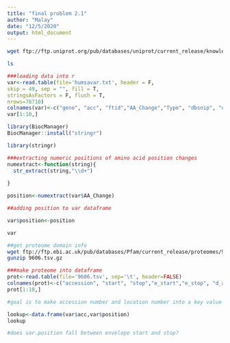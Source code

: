 ```yaml
---
title: "final problem 2.1"
author: "Malay"
date: "12/5/2020"
output: html_document
---
```

```bash
wget ftp://ftp.uniprot.org/pub/databases/uniprot/current_release/knowledgebase/variants/humsavar.txt

```


```bash
ls
```

```r
###loading data into r
var<-read.table(file='humsavar.txt', header = F,
skip = 49, sep = "", fill = T, 
stringsAsFactors = F, flush = T, 
nrows=78710)
colnames(var)<-c("gene", "acc", "ftid","AA_Change","Type", "dbsnip", "dxname")
var[1:10,]
```


```r
library(BiocManager)
BiocManager::install("stringr")
```
```r
library(stringr)
```

```r
###extracting numeric positions of amino acid position changes
numextract<-function(string){
  str_extract(string,"\\d+")
  
}

position<-numextract(var$AA_Change)

```

```r
##adding position to var dataframe

var$position<-position
```

```r
var
```


```bash
##get proteome domain info
wget ftp://ftp.ebi.ac.uk/pub/databases/Pfam/current_release/proteomes/9606.tsv.gz
gunzip 9606.tsv.gz

```

```r
###make proteome into dataframe
prot<-read.table(file='9606.tsv', sep='\t', header=FALSE)
colnames(prot)<-c("accession", "start", "stop","e_start","e_stop", "d_acc", "name", "type")
prot[1:10,]

```

```r
#goal is to make accession number and location number into a key value pair/lookup table, then read the proteome/domain dataset against this lookup table

lookup<-data.frame(var$acc,var$position)
lookup
```
```r
#does var.position fall between envelope start and stop?

```

